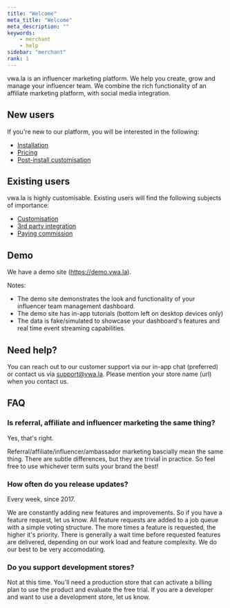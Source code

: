 ```yaml
---
title: "Welcome"
meta_title: "Welcome"
meta_description: ""
keywords:
    - merchant
    - help
sidebar: "merchant"
rank: 1
---
```


vwa.la is an influencer marketing platform. We help you create, grow and manage your influencer team. We combine the rich functionality of an affiliate marketing platform, with social media integration.

## New users

If you're new to our platform, you will be interested in the following:

- [Installation](/merchant/installation-guide) 
- [Pricing](/merchant/how-our-pricing-works) 
- [Post-install customisation](/merchant/getting-started) 

## Existing users

vwa.la is highly customisable. Existing users will find the following subjects of importance:

- [Customisation](/merchant/getting-started) 
- [3rd party integration](/merchant/integrating-with-other-apps) 
- [Paying commission](/merchant/paying-commission) 

## Demo

We have a demo site (<OutboundLink>https://demo.vwa.la</OutboundLink>). 

Notes:

- The demo site demonstrates the look and functionality of your influencer team management dashboard. 
- The demo site has in-app tutorials (bottom left on desktop devices only)
- The data is fake/simulated to showcase your dashboard's features and real time event streaming capabilities.

## Need help?

You can reach out to our customer support via our in-app chat (preferred) or contact us via [support@vwa.la](mailto:support@vwa.la). Please mention your store name (url) when you contact us. 


## FAQ 

### Is referral, affiliate and influencer marketing the same thing?

Yes, that's right. 

Referral/affiliate/influencer/ambassador marketing bascially mean the same thing. There are subtle differences, but they are trivial in practice. So feel free to use whichever term suits your brand the best!

### How often do you release updates?

Every week, since 2017. 

We are constantly adding new features and improvements. So if you have a feature request, let us know. All feature requests are added to a job queue with a simple voting structure. The more times a feature is requested, the higher it's priority. There is generally a wait time before requested features are delivered, depending on our work load and feature complexity. We do our best to be very accomodating.

### Do you support development stores? 

Not at this time. You'll need a production store that can activate a billing plan to use the product and evaluate the free trial. If you are a developer and want to use a development store, let us know.